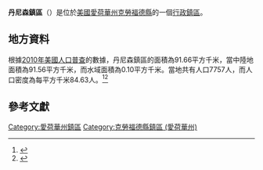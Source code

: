 {{noteTA
|G1=USState
|G2=地名
|G3=Unit
}}
{{Infobox settlement
|official_name            = 丹尼森鎮區
|native_name = Denison Township
|settlement_type          = [[行政鎮區|行政鎮區]]
|image_skyline            = 
|imagesize                = 
|image_map                = Map highlighting Denison Township, Crawford County, Iowa.svg
|mapsize                  = 250px
|pushpin_map  =USA Iowa
|pushpin_label = 丹尼森鎮區
|pushpin_label_position   = top
|pushpin_map_caption      = 丹尼森鎮區在愛荷華州的位置
|subdivision_type         = [[世界政區索引|國家]]
|subdivision_type1        = [[美国州份|州份]]
|subdivision_type2        = [[愛荷華州行政区划|縣]]
|subdivision_name         = [[美国|美国]]
|subdivision_name1        = [[愛荷華州|愛荷華州]]
|subdivision_name2        = [[克勞福德縣_(愛荷華州)|克勞福德縣]]
|elevation_ft             = 1263
|elevation_m              = 385
|timezone                 = [[北美中部時區|北美中部時區]]
|area_total_km2           = 91.66
|area_land_km2            = 91.56
|area_water_km2           = 0.10
|area_total_sq_mi         = 
|area_land_sq_mi          = 
|area_water_sq_mi         = 
|population_as_of         = [[2010年美國人口普查|2010]]
|population_footnotes     = 
|population_total         = 7757
|population_density_km2   = auto
|population_density_sq_mi = auto
|utc_offset               = -6
|coordinates              = {{coord|41|59|26|N|95|22|53|W|type:city_region:US-AL_source:GNS-enwiki|display=inline,title}}
| coor_pinpoint           = 
| coordinates_footnotes   = 
|timezone_DST             = CDT
|utc_offset_DST           = -5
|postal_code_type         = [[美國郵區編號|郵區編號]]
|postal_code              = 
|area_code                = {{link-en|电话区号563|Area code 563|563}}
|blank_name = [[地名信息系统|GNIS ID]]
|blank_info = 467702
}}
'''丹尼森鎮區'''（{{lang-en|Denison Township}}）是位於[[美國|美國]][[愛荷華州|愛荷華州]][[克勞福德縣_(愛荷華州)|克勞福德縣]]的一個[[行政鎮區|行政鎮區]]。

== 地方資料 ==
根據[[2010年美國人口普查|2010年美國人口普查]]的數據，丹尼森鎮區的面積為91.66平方千米，當中陸地面積為91.56平方千米，而水域面積為0.10平方千米。當地共有人口7757人，而人口密度為每平方千米84.63人。<ref name="GR8">{{cite web|url=http://factfinder2.census.gov|publisher=[[美国人口调查局|美国人口调查局]]|accessdate=2011-05-14|title=American FactFinder|archive-date=2013-09-11|archive-url=https://web.archive.org/web/20130911234518/http://factfinder2.census.gov/|dead-url=no}}</ref><ref>{{cite web|url=https://www.citypopulation.de/en/usa/iowa/admin/|title=USA: Iowa (Counties and Townships) - City Population}}</ref>

== 參考文獻 ==
{{reflist}}

{{克勞福德縣 (愛荷華州)}}

{{DEFAULTSORT:Denison Township}}
[[Category:愛荷華州鎮區|Category:愛荷華州鎮區]]
[[Category:克勞福德縣鎮區_(愛荷華州)|Category:克勞福德縣鎮區 (愛荷華州)]]

{{Iowa-geo-stub}}
